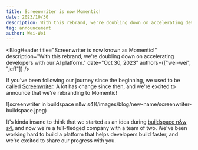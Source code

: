 ```yaml
---
title: Screenwriter is now Momentic!
date: 2023/10/30
description: With this rebrand, we're doubling down on accelerating developers with our AI platform.
tag: announcement
author: Wei-Wei
---
```



<BlogHeader
  title="Screenwriter is now known as Momentic!"
  description="With this rebrand, we're doubling down on accelerating developers with our AI platform."
  date="Oct 30, 2023"
  authors={["wei-wei", "jeff"]}
/>

If you've been following our journey since the beginning, we used to be called [Screenwriter](https://screenwriter.dev). A lot has change since then, and we're excited to announce that we're rebranding to Momentic!

<Frame fullWidth>
  ![screenwriter in buildspace n&w
  s4](/images/blog/new-name/screenwriter-buildspace.jpeg)
</Frame>

It's kinda insane to think that we started as an idea during [buildspace n&w s4](https://buildspace.so/s4/demoday/screenwriter), and now we're a full-fledged company with a team of two. We've been working hard to build a platform that helps developers build faster, and we're excited to share our progress with you.
